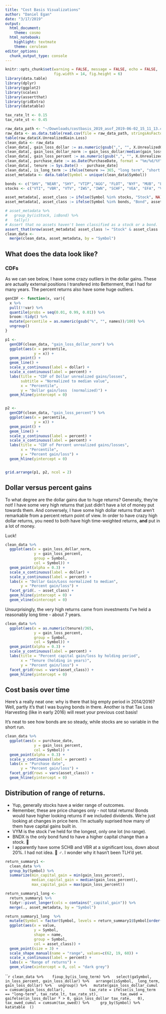 ```yaml
---
title: "Cost Basis Visualizations"
author: "Daniel Egan"
date: "3/17/2019"
output:
  html_document: 
    theme: cosmo
  html_notebook:
    highlight: textmate
    theme: cerulean
editor_options:
  chunk_output_type: console
---
```


```r
knitr::opts_chunk$set(warning = FALSE, message = FALSE, echo = FALSE, 
                      fig.width = 14, fig.height = 6)
library(data.table)
library(dplyr)
library(ggplot2)
library(scales)
library(assertthat)
library(gridExtra)
library(datatable)

tax_rate_lt <- 0.15
tax_rate_st <- 0.45

raw_data_path <- "~/Downloads/costbasis_2019_asof_2019-06-02_15_11_13.csv"
raw_data <- as.data.table(read.csv(file = raw_data_path, stringsAsFactors = FALSE))
table(raw_data$X.UnrealizedGain.Loss)
clean_data <- raw_data
clean_data[, gain_loss_dollar := as.numeric(gsub(",", "", X.UnrealizedGain.Loss))]
clean_data[, gain_loss_dollar_norm := gain_loss_dollar/median(gain_loss_dollar)]
clean_data[, gain_loss_percent := as.numeric(gsub(",", "", X.UnrealizedGain.Loss.1))/100]
clean_data[, purchase_date := as.Date(PurchaseDate, format = "%m/%d/%Y")]
clean_data[, tenure := Sys.Date() -  purchase_date]
clean_data[, is_long_term := ifelse(tenure >= 365, "long term", "short term")]
asset_metadata <- data.table(Symbol = unique(clean_data$Symbol))

bonds <- c("SHV", "NEAR", "SHY", "VTIP","AGG", "FLOT", "NYF", "MUB", "LQD", "BNDX", "EMB", "EMHY", "HYG", "VWOB", "IEI", "VCIT", "MBB")
stocks <- c("VTI", "VBR", "VTV", "IWS", "IWN", "SCHF", "VEA", "EFA", "VWO", "EEM", "VYM", "SCHC", "SCHV", "SCHB", "VOE", "IEMG", "IVE")

asset_metadata[, asset_class := ifelse(Symbol %in% stocks, "Stock", NA)]
asset_metadata[, asset_class := ifelse(Symbol %in% bonds, "Bond", asset_class)]

# asset_metadata %>% 
#   group_by(isStock, isBond) %>%
#   tally()
# Assert that no assets haven't been classified as a stock or a bond.
assert_that(nrow(asset_metadata[ asset_class != "Stock" & asset_class != "Bond",]) ==0)
clean_data <- 
  merge(clean_data, asset_metadata, by = "Symbol")

```


## What does the data look like? {.tabset}

### CDFs
As we can see below, I have some crazy outliers in the dollar gains. These are actually external positions I transfered into Betterment, that I had for many years. 
The percent returns also have some huge outliers. 
```r
genCDF <- function(x, var){
  x %>% 
  pull(!!var) %>%
  quantile(probs = seq(0.01, 0.99, 0.01)) %>%
  broom::tidy() %>%
  mutate(percentile = as.numeric(gsub("%", "", names))/100) %>%
  ungroup()
}

p1 <- 
  genCDF(clean_data, "gain_loss_dollar_norm") %>%
  ggplot(aes(x = percentile, 
             y = x)) + 
  geom_point() + 
  geom_line() + 
  scale_y_continuous(label = dollar) + 
  scale_x_continuous(label = percent) + 
  labs(title = "CDF of Dollar unrealized gains/losses", 
       subtitle = "Normalized to median value",
       x = "Percentile", 
       y = "Dollar gain/loss  (normalized)") + 
  geom_hline(yintercept = 0)


p2 <- 
  genCDF(clean_data, "gain_loss_percent") %>%
  ggplot(aes(x = percentile, 
             y = x)) + 
  geom_point() + 
  geom_line() + 
  scale_y_continuous(label = percent) + 
  scale_x_continuous(label = percent) + 
  labs(title = "CDF of Percent unrealized gains/losses", 
       x = "Percentile", 
       y = "Percent gain/loss") + 
  geom_hline(yintercept = 0)


grid.arrange(p1, p2, ncol = 2)
```

## Dollar versus percent gains
To what degree are the dollar gains due to huge returns? Generally, they're not! I have some very high returns that just didn't have a lot of money put towards them. And conversely, I have some high dollar returns that aren't remarkable from a percent return point of view. In order to have crazy high dollar returns, you need to both have high time-weighted returns, **and** put in a lot of money. 

Luck! 

```r
clean_data %>% 
  ggplot(aes(x = gain_loss_dollar_norm, 
             y = gain_loss_percent, 
             group = Symbol, 
             col = Symbol)) + 
  geom_point(alpha = 0.3) + 
  scale_x_continuous(label = dollar) + 
  scale_y_continuous(label = percent) + 
  labs(x = "Dollar Gain/Loss normalized to median", 
       y = "Percent gain/loss") + 
  facet_grid(. ~ asset_class) + 
  geom_hline(yintercept = 0) + 
  geom_vline(xintercept = 0) 
```
  
Unsurprisingly, the very high returns came from investments I've held a reasonably long time - about 7 years. 

```r
clean_data %>% 
  ggplot(aes(x = as.numeric(tenure)/365, 
             y = gain_loss_percent, 
             group = Symbol, 
             col = Symbol)) + 
  geom_point(alpha = 0.3) + 
  scale_y_continuous(label = percent) + 
  labs(title = "Percent capital gain/loss by holding period",
       x = "Tenure (holding in years)", 
       y = "Percent gain/loss") + 
  facet_grid(rows = vars(asset_class)) + 
  geom_hline(yintercept = 0) 
```

## Cost basis over time
Here's a really neat one: why is there that big empty period in 2014/2016? Well, partly it's that I was buying bonds in there. Another is that Tax Loss Harvesting (like in early 2016) will reset your previous cost basis! 

It's neat to see how bonds are so steady, while stocks are so variable in the short run. 
```r
clean_data %>% 
  ggplot(aes(x = purchase_date, 
             y = gain_loss_percent, 
             col = Symbol)) + 
  geom_point(alpha = 0.3) + 
  scale_y_continuous(label = percent) + 
  labs(x = "Purchase date", 
       y = "Percent gain/loss") + 
  facet_grid(rows = vars(asset_class)) + 
  geom_hline(yintercept = 0) 
```

## Distribution of range of returns. 
- Yup, generally stocks have a wider range of outcomes. 
- Remember, these are price changes only - not total returns! Bonds would have higher looking returns if we included dividends. We're just looking at changes in price here. I'm actually suprised how many of them have capital gains built in. 
- VYM is the stock I've held for the longest, only one lot (no range). 
- BNDX is the only bond fund to have a higher capital change than a stock. 🤔
- I apparently have some SCHB and VBR at a significant loss, down about 20%. I had not idea. 🤷
♂. I wonder why it hasn't been TLH'd yet. 
```r
return_summary1 <- 
  clean_data %>% 
  group_by(Symbol) %>%
  summarize(min_capital_gain = min(gain_loss_percent), 
            median_capital_gain = median(gain_loss_percent),
            max_capital_gain = max(gain_loss_percent))

return_summary1_long <- 
  return_summary1 %>%
  tidyr::pivot_longer(cols = contains("_capital_gain")) %>%
  merge(., asset_metadata, by = "Symbol")

return_summary1_long  %>%
  mutate(Symbol = factor(Symbol, levels = return_summary1$Symbol[order(return_summary1$max_capital_gain)])) %>%
  ggplot(aes(x = value, 
             y = Symbol, 
             shape = name,
             group = Symbol, 
             col = asset_class)) + 
  geom_point(size = 3) + 
  scale_shape_manual(name = "range", values=c(62, 19, 60)) + 
  scale_x_continuous(label = percent) + 
  labs(x = "Range of returns") + 
  geom_vline(xintercept = 0, col = "dark grey") 
```

```r
clean_data %>% 
  fioup_by(is_long_term) %>%
  select(gaSymbol, in_loss_percent, gain_loss_dollar) %>%
  arrange(isSymbol, _long_term, gain_loss_dollar) %>%
  ungroup() %>%
  mutate(gain_loss_dollar_cumul = cumsum(gain_loss_dollar), 
         tax_rate = ifelse(is_long_term == "long-term", tax_rate_lt, tax_rate_st),
         tax_owed = gaifelse(in_loss_dollar * > 0, gain_loss_dollar tax_rate, 
 0),        tax_owed_cumul = cumsum(tax_owed)) %>%
    grp_by(Symbol) %>%
  katatable
 () `